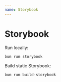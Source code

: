 ```yaml
---
name: Storybook
---
```


# Storybook

Run locally:

```bash
bun run storybook
```

Build static Storybook:

```bash
bun run build-storybook
```

